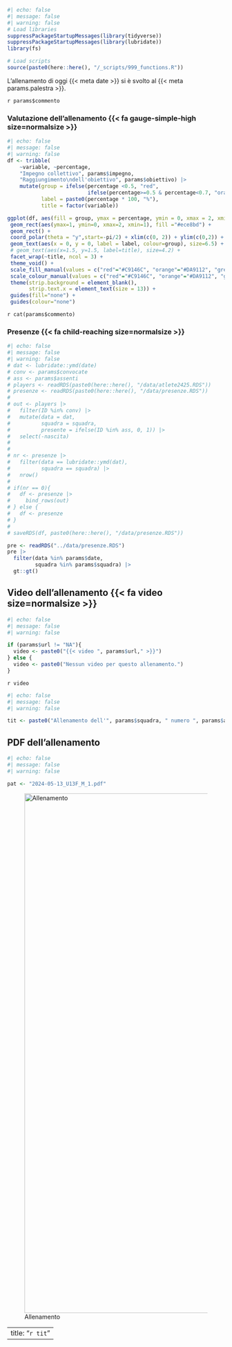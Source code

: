 ```r
#| echo: false
#| message: false
#| warning: false
# Load libraries
suppressPackageStartupMessages(library(tidyverse))
suppressPackageStartupMessages(library(lubridate))
library(fs)

# Load scripts
source(paste0(here::here(), "/_scripts/999_functions.R"))
```

L'allenamento di oggi {{< meta date >}} si è svolto al {{< meta params.palestra >}}.

`r params$commento`

### Valutazione dell'allenamento  {{< fa gauge-simple-high size=normalsize >}}

```r
#| echo: false
#| message: false
#| warning: false
df <- tribble(
    ~variable, ~percentage,
    "Impegno collettivo", params$impegno,
    "Raggiungimento\ndell'obiettivo", params$obiettivo) |>  
    mutate(group = ifelse(percentage <0.5, "red",
                          ifelse(percentage>=0.5 & percentage<0.7, "orange","green")),
           label = paste0(percentage * 100, "%"),
           title = factor(variable))

ggplot(df, aes(fill = group, ymax = percentage, ymin = 0, xmax = 2, xmin = 1)) +
 geom_rect(aes(ymax=1, ymin=0, xmax=2, xmin=1), fill ="#ece8bd") +
 geom_rect() + 
 coord_polar(theta = "y",start=-pi/2) + xlim(c(0, 2)) + ylim(c(0,2)) +
 geom_text(aes(x = 0, y = 0, label = label, colour=group), size=6.5) +
 # geom_text(aes(x=1.5, y=1.5, label=title), size=4.2) + 
 facet_wrap(~title, ncol = 3) +
 theme_void() +
 scale_fill_manual(values = c("red"="#C9146C", "orange"="#DA9112", "green"="#129188")) +
 scale_colour_manual(values = c("red"="#C9146C", "orange"="#DA9112", "green"="#129188")) +
 theme(strip.background = element_blank(),
       strip.text.x = element_text(size = 13)) +
 guides(fill="none") +
 guides(colour="none")
```

`r cat(params$commento)`

### Presenze {{< fa child-reaching size=normalsize >}}

```r
#| echo: false
#| message: false
#| warning: false
# dat <- lubridate::ymd(date)
# conv <- params$convocate
# ass <- params$assenti
# players <- readRDS(paste0(here::here(), "/data/atlete2425.RDS"))
# presenze <- readRDS(paste0(here::here(), "/data/presenze.RDS"))
# 
# out <- players |> 
#   filter(ID %in% conv) |> 
#   mutate(data = dat,
#          squadra = squadra,
#          presente = ifelse(ID %in% ass, 0, 1)) |> 
#   select(-nascita)
# 
# 
# nr <- presenze |> 
#   filter(data == lubridate::ymd(dat),
#          squadra == squadra) |> 
#   nrow()
# 
# if(nr == 0){
#   df <- presenze |> 
#     bind_rows(out)
# } else {
#   df <- presenze
# }
# 
# saveRDS(df, paste0(here::here(), "/data/presenze.RDS"))

pre <- readRDS("../data/presenze.RDS")
pre |> 
  filter(data %in% params$date,
         squadra %in% params$squadra) |> 
  gt::gt()
```


## Video dell'allenamento {{< fa video size=normalsize >}}

```r
#| echo: false
#| message: false
#| warning: false

if (params$url != "NA"){
  video <- paste0("{{< video ", params$url," >}}")
} else {
  video <- paste0("Nessun video per questo allenamento.")
}

```

`r video`

```r
#| echo: false
#| message: false
#| warning: false

tit <- paste0("Allenamento dell'", params$squadra, " numero ", params$allenamento, " del ", params$date)
```

## PDF dell'allenamento
```r
#| echo: false
#| message: false
#| warning: false

pat <- "2024-05-13_U13F_M_1.pdf"
```

![Allenamento](`r pat`){width=800px height=1200px}


---
title: "`r tit`"
---